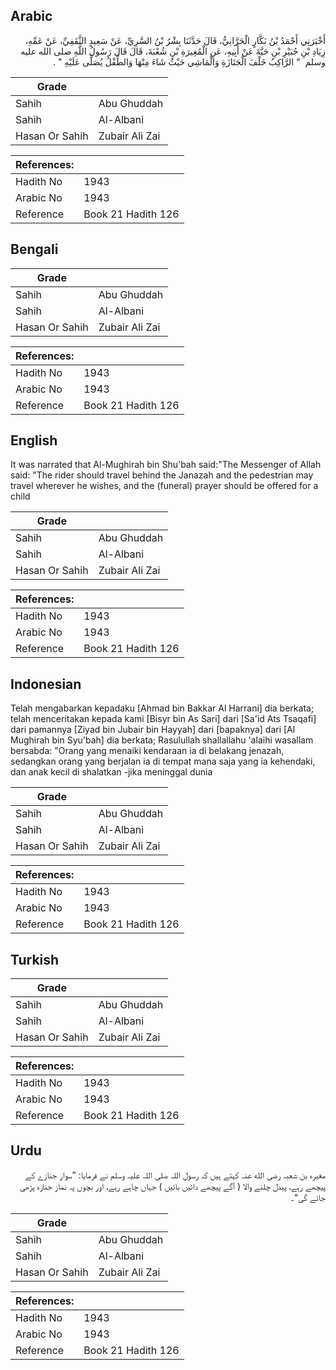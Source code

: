 ## Arabic


<div dir="rtl" lang="ar" style={{fontSize:'larger',backgroundColor:'#f8f9fa',padding:20}}>
أَخْبَرَنِي أَحْمَدُ بْنُ بَكَّارٍ الْحَرَّانِيُّ، قَالَ حَدَّثَنَا بِشْرُ بْنُ السَّرِيِّ، عَنْ سَعِيدٍ الثَّقَفِيِّ، عَنْ عَمِّهِ، زِيَادِ بْنِ جُبَيْرِ بْنِ حَيَّةَ عَنْ أَبِيهِ، عَنِ الْمُغِيرَةِ بْنِ شُعْبَةَ، قَالَ قَالَ رَسُولُ اللَّهِ صلى الله عليه وسلم ‏ "‏ الرَّاكِبُ خَلْفَ الْجَنَازَةِ وَالْمَاشِي حَيْثُ شَاءَ مِنْهَا وَالطِّفْلُ يُصَلَّى عَلَيْهِ ‏"‏ ‏.‏
</div>
<div style={{backgroundColor:'#f8f9fa',padding:20, marginBottom: 10}}><table> <thead> <tr> <th>Grade</th> <th></th> </tr> </thead> <tbody> <tr><td>Sahih</td><td>Abu Ghuddah</td></tr><tr><td>Sahih</td><td>Al-Albani</td></tr><tr><td>Hasan Or Sahih</td><td>Zubair Ali Zai</td></tr></tbody></table><table> <thead> <tr> <th>References:</th> <th></th> </tr> </thead> <tbody><tr><td>Hadith No</td><td>1943</td></tr><tr><td>Arabic No</td><td>1943</td></tr><tr><td>Reference</td><td>Book 21 Hadith 126</td></tr></tbody></table></div>

## Bengali


<div dir="ltr" lang="bn" style={{fontSize:'larger',backgroundColor:'#f8f9fa',padding:20}}>

</div>
<div style={{backgroundColor:'#f8f9fa',padding:20, marginBottom: 10}}><table> <thead> <tr> <th>Grade</th> <th></th> </tr> </thead> <tbody> <tr><td>Sahih</td><td>Abu Ghuddah</td></tr><tr><td>Sahih</td><td>Al-Albani</td></tr><tr><td>Hasan Or Sahih</td><td>Zubair Ali Zai</td></tr></tbody></table><table> <thead> <tr> <th>References:</th> <th></th> </tr> </thead> <tbody><tr><td>Hadith No</td><td>1943</td></tr><tr><td>Arabic No</td><td>1943</td></tr><tr><td>Reference</td><td>Book 21 Hadith 126</td></tr></tbody></table></div>

## English


<div dir="ltr" lang="en" style={{fontSize:'larger',backgroundColor:'#f8f9fa',padding:20}}>
It was narrated that Al-Mughirah bin Shu'bah said:"The Messenger of Allah said: "The rider should travel behind the Janazah and the pedestrian may travel wherever he wishes, and the (funeral) prayer should be offered for a child
</div>
<div style={{backgroundColor:'#f8f9fa',padding:20, marginBottom: 10}}><table> <thead> <tr> <th>Grade</th> <th></th> </tr> </thead> <tbody> <tr><td>Sahih</td><td>Abu Ghuddah</td></tr><tr><td>Sahih</td><td>Al-Albani</td></tr><tr><td>Hasan Or Sahih</td><td>Zubair Ali Zai</td></tr></tbody></table><table> <thead> <tr> <th>References:</th> <th></th> </tr> </thead> <tbody><tr><td>Hadith No</td><td>1943</td></tr><tr><td>Arabic No</td><td>1943</td></tr><tr><td>Reference</td><td>Book 21 Hadith 126</td></tr></tbody></table></div>

## Indonesian


<div dir="ltr" lang="id" style={{fontSize:'larger',backgroundColor:'#f8f9fa',padding:20}}>
Telah mengabarkan kepadaku [Ahmad bin Bakkar Al Harrani] dia berkata; telah menceritakan kepada kami [Bisyr bin As Sari] dari [Sa'id Ats Tsaqafi] dari pamannya [Ziyad bin Jubair bin Hayyah] dari [bapaknya] dari [Al Mughirah bin Syu'bah] dia berkata; Rasulullah shallallahu 'alaihi wasallam bersabda: "Orang yang menaiki kendaraan ia di belakang jenazah, sedangkan orang yang berjalan ia di tempat mana saja yang ia kehendaki, dan anak kecil di shalatkan -jika meninggal dunia
</div>
<div style={{backgroundColor:'#f8f9fa',padding:20, marginBottom: 10}}><table> <thead> <tr> <th>Grade</th> <th></th> </tr> </thead> <tbody> <tr><td>Sahih</td><td>Abu Ghuddah</td></tr><tr><td>Sahih</td><td>Al-Albani</td></tr><tr><td>Hasan Or Sahih</td><td>Zubair Ali Zai</td></tr></tbody></table><table> <thead> <tr> <th>References:</th> <th></th> </tr> </thead> <tbody><tr><td>Hadith No</td><td>1943</td></tr><tr><td>Arabic No</td><td>1943</td></tr><tr><td>Reference</td><td>Book 21 Hadith 126</td></tr></tbody></table></div>

## Turkish


<div dir="ltr" lang="tr" style={{fontSize:'larger',backgroundColor:'#f8f9fa',padding:20}}>

</div>
<div style={{backgroundColor:'#f8f9fa',padding:20, marginBottom: 10}}><table> <thead> <tr> <th>Grade</th> <th></th> </tr> </thead> <tbody> <tr><td>Sahih</td><td>Abu Ghuddah</td></tr><tr><td>Sahih</td><td>Al-Albani</td></tr><tr><td>Hasan Or Sahih</td><td>Zubair Ali Zai</td></tr></tbody></table><table> <thead> <tr> <th>References:</th> <th></th> </tr> </thead> <tbody><tr><td>Hadith No</td><td>1943</td></tr><tr><td>Arabic No</td><td>1943</td></tr><tr><td>Reference</td><td>Book 21 Hadith 126</td></tr></tbody></table></div>

## Urdu


<div dir="rtl" lang="ur" style={{fontSize:'larger',backgroundColor:'#f8f9fa',padding:20}}>
مغیرہ بن شعبہ رضی الله عنہ کہتے ہیں کہ رسول اللہ صلی اللہ علیہ وسلم نے فرمایا: ”سوار جنازے کے پیچھے رہے، پیدل چلنے والا ( آگے پیچھے دائیں بائیں ) جہاں چاہے رہے، اور بچوں پہ نماز جنازہ پڑھی جائے گی“۔
</div>
<div style={{backgroundColor:'#f8f9fa',padding:20, marginBottom: 10}}><table> <thead> <tr> <th>Grade</th> <th></th> </tr> </thead> <tbody> <tr><td>Sahih</td><td>Abu Ghuddah</td></tr><tr><td>Sahih</td><td>Al-Albani</td></tr><tr><td>Hasan Or Sahih</td><td>Zubair Ali Zai</td></tr></tbody></table><table> <thead> <tr> <th>References:</th> <th></th> </tr> </thead> <tbody><tr><td>Hadith No</td><td>1943</td></tr><tr><td>Arabic No</td><td>1943</td></tr><tr><td>Reference</td><td>Book 21 Hadith 126</td></tr></tbody></table></div>